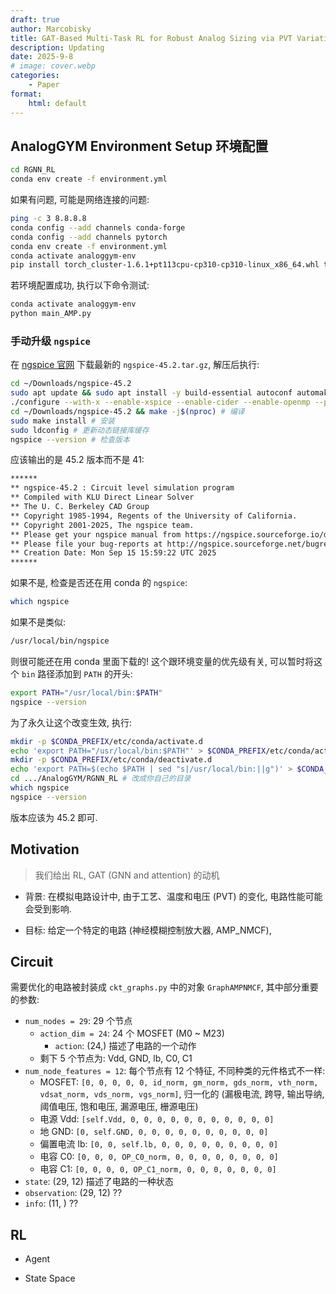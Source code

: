```yaml
---
draft: true
author: Marcobisky
title: GAT-Based Multi-Task RL for Robust Analog Sizing via PVT Variation-Aware Attention Sampling
description: Updating
date: 2025-9-8
# image: cover.webp
categories:
    - Paper
format: 
    html: default
---
```


## AnalogGYM Environment Setup 环境配置

```bash
cd RGNN_RL
conda env create -f environment.yml
```

如果有问题, 可能是网络连接的问题:

```bash
ping -c 3 8.8.8.8
conda config --add channels conda-forge
conda config --add channels pytorch
conda env create -f environment.yml
conda activate analoggym-env
pip install torch_cluster-1.6.1+pt113cpu-cp310-cp310-linux_x86_64.whl torch_scatter-2.1.1+pt113cpu-cp310-cp310-linux_x86_64.whl torch_sparse-0.6.17+pt113cpu-cp310-cp310-linux_x86_64.whl torch_spline_conv-1.2.2+pt113cpu-cp310-cp310-linux_x86_64.whl
```

若环境配置成功, 执行以下命令测试:

```bash
conda activate analoggym-env
python main_AMP.py
```

### 手动升级 `ngspice`

在 [ngspice 官网](https://sourceforge.net/projects/ngspice/) 下载最新的 `ngspice-45.2.tar.gz`, 解压后执行:

```bash
cd ~/Downloads/ngspice-45.2
sudo apt update && sudo apt install -y build-essential autoconf automake libtool bison flex libreadline-dev libx11-dev libxaw7-dev libfftw3-dev # 安装依赖项
./configure --with-x --enable-xspice --enable-cider --enable-openmp --prefix=/usr/local # 配置 ngspice
cd ~/Downloads/ngspice-45.2 && make -j$(nproc) # 编译
sudo make install # 安装
sudo ldconfig # 更新动态链接库缓存
ngspice --version # 检查版本
```

应该输出的是 45.2 版本而不是 41:

```bash
******
** ngspice-45.2 : Circuit level simulation program
** Compiled with KLU Direct Linear Solver
** The U. C. Berkeley CAD Group
** Copyright 1985-1994, Regents of the University of California.
** Copyright 2001-2025, The ngspice team.
** Please get your ngspice manual from https://ngspice.sourceforge.io/docs.html
** Please file your bug-reports at http://ngspice.sourceforge.net/bugrep.html
** Creation Date: Mon Sep 15 15:59:22 UTC 2025
******
```

如果不是, 检查是否还在用 conda 的 `ngspice`:

```bash
which ngspice
```

如果不是类似:

```bash
/usr/local/bin/ngspice
```

则很可能还在用 conda 里面下载的! 这个跟环境变量的优先级有关, 可以暂时将这个 `bin` 路径添加到 `PATH` 的开头:

```bash
export PATH="/usr/local/bin:$PATH"
ngspice --version
```

为了永久让这个改变生效, 执行:

```bash
mkdir -p $CONDA_PREFIX/etc/conda/activate.d
echo 'export PATH="/usr/local/bin:$PATH"' > $CONDA_PREFIX/etc/conda/activate.d/ngspice.sh
mkdir -p $CONDA_PREFIX/etc/conda/deactivate.d
echo 'export PATH=$(echo $PATH | sed "s|/usr/local/bin:||g")' > $CONDA_PREFIX/etc/conda/deactivate.d/ngspice.sh
cd .../AnalogGYM/RGNN_RL # 改成你自己的目录
which ngspice
ngspice --version
```

版本应该为 45.2 即可.

## Motivation

> 我们给出 RL, GAT (GNN and attention) 的动机

- 背景: 在模拟电路设计中, 由于工艺、温度和电压 (PVT) 的变化, 电路性能可能会受到影响. 

- 目标: 给定一个特定的电路 (神经模糊控制放大器, AMP_NMCF), 

## Circuit

需要优化的电路被封装成 `ckt_graphs.py` 中的对象 `GraphAMPNMCF`, 其中部分重要的参数:

- `num_nodes = 29`: 29 个节点
    - `action_dim = 24`: 24 个 MOSFET (M0 ~ M23)
        - `action`: (24,) 描述了电路的一个动作
    - 剩下 5 个节点为: Vdd, GND, lb, C0, C1
- `num_node_features = 12`: 每个节点有 12 个特征, 不同种类的元件格式不一样:
    - MOSFET: `[0, 0, 0, 0, 0, id_norm, gm_norm, gds_norm, vth_norm, vdsat_norm, vds_norm, vgs_norm]`, 归一化的 (漏极电流, 跨导, 输出导纳, 阈值电压, 饱和电压, 漏源电压, 栅源电压)
    - 电源 Vdd: `[self.Vdd, 0, 0, 0, 0, 0, 0, 0, 0, 0, 0, 0]`
    - 地 GND: `[0, self.GND, 0, 0, 0, 0, 0, 0, 0, 0, 0, 0]`
    - 偏置电流 lb: `[0, 0, self.lb, 0, 0, 0, 0, 0, 0, 0, 0, 0]`
    - 电容 C0: `[0, 0, 0, OP_C0_norm, 0, 0, 0, 0, 0, 0, 0, 0]`
    - 电容 C1: `[0, 0, 0, 0, OP_C1_norm, 0, 0, 0, 0, 0, 0, 0]`
- `state`: (29, 12) 描述了电路的一种状态
- `observation`: (29, 12) ??
- `info`: (11, ) ??



## RL

- Agent

- State Space